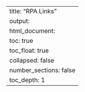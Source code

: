 ---
title: "RPA Links"
output:
  html_document:
    toc: true
    toc_float: true
    collapsed: false
    number_sections: false
    toc_depth: 1
---